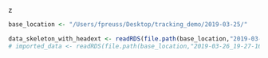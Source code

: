 z
```r

base_location <- "/Users/fpreuss/Desktop/tracking_demo/2019-03-25/"

data_skeleton_with_headext <- readRDS(file.path(base_location,"2019-03-25_18-10-06_with_headext_reordered.rds"))
# imported_data <- readRDS(file.path(base_location,"2019-03-26_19-27-16_70tps_0-900.rds"))
```


